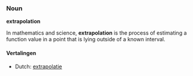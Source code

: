 ===Noun===

'''extrapolation'''

In mathematics and science, '''extrapolation''' is the process of estimating a function value in a point that is lying outside of a known interval.

====Vertalingen====
*Dutch: [[extrapolatie]]